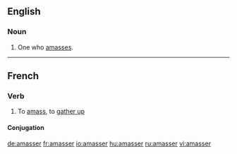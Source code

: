 ==English==

===Noun===
{{en-noun}}

# One who [[amass]]es.

----
==French==

===Verb===
{{fr-verb}}

# To [[amass]], to [[gather up]]

====Conjugation====
{{fr-conj-er|amass|avoir}}

[[de:amasser]]
[[fr:amasser]]
[[io:amasser]]
[[hu:amasser]]
[[ru:amasser]]
[[vi:amasser]]